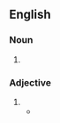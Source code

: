 {{also|tortoiseshell|tortoise shell}}
==English==
{{wikipedia}}

===Noun===
{{en-noun|-|s|head=[[tortoise]]-[[shell]]}}

# {{alternative form of|tortoiseshell|lang=en}}

===Adjective===
{{en-adj|-}}

# {{alternative form of|tortoiseshell|lang=en}}
#* {{quote-book|year=1891|author=[[w:Oscar Wilde|Oscar Wilde]]|title=The Picture of Dorian Gray|passage=The same nervous staccato laugh broke from her thin lips, and her fingers began to play with a long '''tortoise-shell''' paper-knife.}}